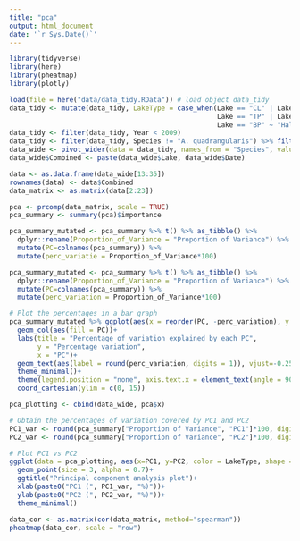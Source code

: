 ```yaml
---
title: "pca"
output: html_document
date: '`r Sys.Date()`'
---
```


```r
library(tidyverse)
library(here)
library(pheatmap)
library(plotly)
```


```r
load(file = here("data/data_tidy.RData")) # load object data_tidy
data_tidy <- mutate(data_tidy, LakeType = case_when(Lake == "CL" | Lake == "CH" ~ "Connected",
                                                    Lake == "TP" | Lake == "CN" | Lake == "MP" ~ "Not connected",
                                                    Lake == "BP" ~ "Half connected"))
data_tidy <- filter(data_tidy, Year < 2009)
data_tidy <- filter(data_tidy, Species != "A. quadrangularis") %>% filter(Species != "Diaptomus")
data_wide <- pivot_wider(data = data_tidy, names_from = "Species", values_from = "Counts")
data_wide$Combined <- paste(data_wide$Lake, data_wide$Date)

data <- as.data.frame(data_wide[13:35])
rownames(data) <- data$Combined
data_matrix <- as.matrix(data[2:23])

pca <- prcomp(data_matrix, scale = TRUE)
pca_summary <- summary(pca)$importance

pca_summary_mutated <- pca_summary %>% t() %>% as_tibble() %>%
  dplyr::rename(Proportion_of_Variance = "Proportion of Variance") %>% 
  mutate(PC=colnames(pca_summary)) %>%
  mutate(perc_variatie = Proportion_of_Variance*100)

pca_summary_mutated <- pca_summary %>% t() %>% as_tibble() %>%
  dplyr::rename(Proportion_of_Variance = "Proportion of Variance") %>% 
  mutate(PC=colnames(pca_summary)) %>%
  mutate(perc_variation = Proportion_of_Variance*100)

# Plot the percentages in a bar graph
pca_summary_mutated %>% ggplot(aes(x = reorder(PC, -perc_variation), y = perc_variation)) +
  geom_col(aes(fill = PC))+
  labs(title = "Percentage of variation explained by each PC",
       y = "Percentage variation",
       x = "PC")+
  geom_text(aes(label = round(perc_variation, digits = 1)), vjust=-0.25)+
  theme_minimal()+
  theme(legend.position = "none", axis.text.x = element_text(angle = 90, vjust = 0.5, hjust=1))+
  coord_cartesian(ylim = c(0, 15))

pca_plotting <- cbind(data_wide, pca$x)

# Obtain the percentages of variation covered by PC1 and PC2
PC1_var <- round(pca_summary["Proportion of Variance", "PC1"]*100, digits = 1)
PC2_var <- round(pca_summary["Proportion of Variance", "PC2"]*100, digits = 1)
```


```r
# Plot PC1 vs PC2
ggplot(data = pca_plotting, aes(x=PC1, y=PC2, color = LakeType, shape = Lake))+ 
  geom_point(size = 3, alpha = 0.7)+
  ggtitle("Principal component analysis plot")+
  xlab(paste0("PC1 (", PC1_var, "%)"))+
  ylab(paste0("PC2 (", PC2_var, "%)"))+
  theme_minimal()
```


```r
data_cor <- as.matrix(cor(data_matrix, method="spearman"))
pheatmap(data_cor, scale = "row")
```